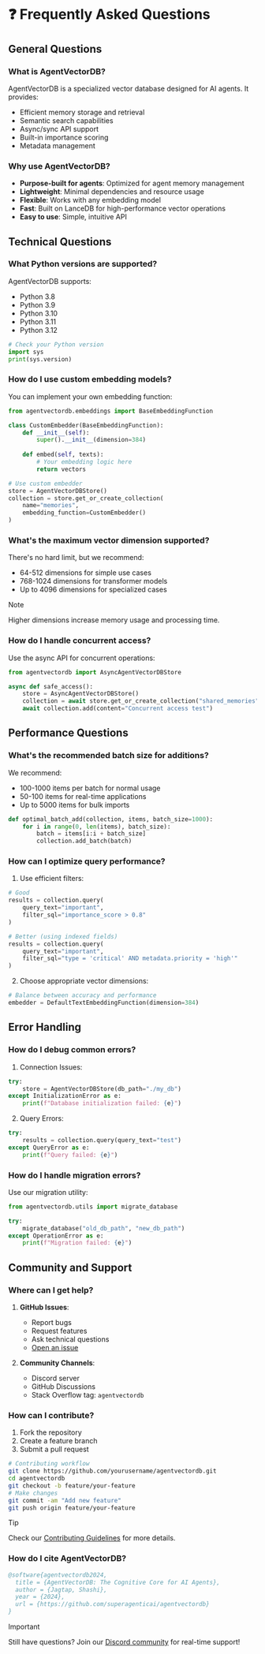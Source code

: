# ❓ Frequently Asked Questions

## General Questions

### What is AgentVectorDB?
AgentVectorDB is a specialized vector database designed for AI agents. It provides:
- Efficient memory storage and retrieval
- Semantic search capabilities
- Async/sync API support
- Built-in importance scoring
- Metadata management

### Why use AgentVectorDB?
- **Purpose-built for agents**: Optimized for agent memory management
- **Lightweight**: Minimal dependencies and resource usage
- **Flexible**: Works with any embedding model
- **Fast**: Built on LanceDB for high-performance vector operations
- **Easy to use**: Simple, intuitive API

## Technical Questions

### What Python versions are supported?
AgentVectorDB supports:
- Python 3.8
- Python 3.9
- Python 3.10
- Python 3.11
- Python 3.12

```python
# Check your Python version
import sys
print(sys.version)
```

### How do I use custom embedding models?

You can implement your own embedding function:

```python
from agentvectordb.embeddings import BaseEmbeddingFunction

class CustomEmbedder(BaseEmbeddingFunction):
    def __init__(self):
        super().__init__(dimension=384)
    
    def embed(self, texts):
        # Your embedding logic here
        return vectors

# Use custom embedder
store = AgentVectorDBStore()
collection = store.get_or_create_collection(
    name="memories",
    embedding_function=CustomEmbedder()
)
```

### What's the maximum vector dimension supported?

There's no hard limit, but we recommend:
- 64-512 dimensions for simple use cases
- 768-1024 dimensions for transformer models
- Up to 4096 dimensions for specialized cases

> [!note]
> Higher dimensions increase memory usage and processing time.

### How do I handle concurrent access?

Use the async API for concurrent operations:

```python
from agentvectordb import AsyncAgentVectorDBStore

async def safe_access():
    store = AsyncAgentVectorDBStore()
    collection = await store.get_or_create_collection("shared_memories")
    await collection.add(content="Concurrent access test")
```

## Performance Questions

### What's the recommended batch size for additions?

We recommend:
- 100-1000 items per batch for normal usage
- 50-100 items for real-time applications
- Up to 5000 items for bulk imports

```python
def optimal_batch_add(collection, items, batch_size=1000):
    for i in range(0, len(items), batch_size):
        batch = items[i:i + batch_size]
        collection.add_batch(batch)
```

### How can I optimize query performance?

1. Use efficient filters:
```python
# Good
results = collection.query(
    query_text="important",
    filter_sql="importance_score > 0.8"
)

# Better (using indexed fields)
results = collection.query(
    query_text="important",
    filter_sql="type = 'critical' AND metadata.priority = 'high'"
)
```

2. Choose appropriate vector dimensions:
```python
# Balance between accuracy and performance
embedder = DefaultTextEmbeddingFunction(dimension=384)
```

## Error Handling

### How do I debug common errors?

1. Connection Issues:
```python
try:
    store = AgentVectorDBStore(db_path="./my_db")
except InitializationError as e:
    print(f"Database initialization failed: {e}")
```

2. Query Errors:
```python
try:
    results = collection.query(query_text="test")
except QueryError as e:
    print(f"Query failed: {e}")
```

### How do I handle migration errors?

Use our migration utility:
```python
from agentvectordb.utils import migrate_database

try:
    migrate_database("old_db_path", "new_db_path")
except OperationError as e:
    print(f"Migration failed: {e}")
```

## Community and Support

### Where can I get help?

1. **GitHub Issues**: 
   - Report bugs
   - Request features
   - Ask technical questions
   - [Open an issue](https://github.com/superagenticai/agentvectordb/issues)

2. **Community Channels**:
   - Discord server
   - GitHub Discussions
   - Stack Overflow tag: `agentvectordb`

### How can I contribute?

1. Fork the repository
2. Create a feature branch
3. Submit a pull request

```bash
# Contributing workflow
git clone https://github.com/yourusername/agentvectordb.git
cd agentvectordb
git checkout -b feature/your-feature
# Make changes
git commit -am "Add new feature"
git push origin feature/your-feature
```

> [!tip]
> Check our [Contributing Guidelines](https://github.com/superagenticai/agentvectordb/blob/main/CONTRIBUTING.md) for more details.

### How do I cite AgentVectorDB?

```bibtex
@software{agentvectordb2024,
  title = {AgentVectorDB: The Cognitive Core for AI Agents},
  author = {Jagtap, Shashi},
  year = {2024},
  url = {https://github.com/superagenticai/agentvectordb}
}
```

> [!important]
> Still have questions? Join our [Discord community](https://discord.gg/agentvectordb) for real-time support!